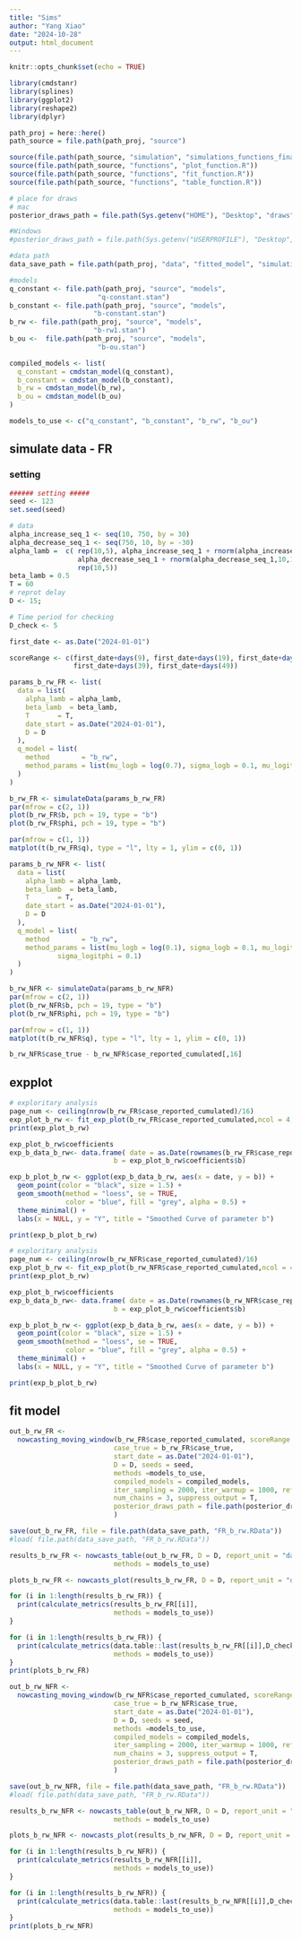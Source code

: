```yaml
---
title: "Sims"
author: "Yang Xiao"
date: "2024-10-28"
output: html_document
---
```


```r
knitr::opts_chunk$set(echo = TRUE)

library(cmdstanr)
library(splines)
library(ggplot2)
library(reshape2)
library(dplyr)
```


```r
path_proj = here::here()
path_source = file.path(path_proj, "source")

source(file.path(path_source, "simulation", "simulations_functions_final.R"))
source(file.path(path_source, "functions", "plot_function.R"))
source(file.path(path_source, "functions", "fit_function.R"))
source(file.path(path_source, "functions", "table_function.R"))

# place for draws
# mac
posterior_draws_path = file.path(Sys.getenv("HOME"), "Desktop", "draws", "testEach")

#Windows
#posterior_draws_path = file.path(Sys.getenv("USERPROFILE"), "Desktop", "draws", "testEach")

#data path
data_save_path = file.path(path_proj, "data", "fitted_model", "simulation", "3. b_rw")
```

```r
#models
q_constant <- file.path(path_proj, "source", "models", 
                      "q-constant.stan")
b_constant <- file.path(path_proj, "source", "models", 
                     "b-constant.stan")
b_rw <- file.path(path_proj, "source", "models", 
                     "b-rw1.stan")
b_ou <-  file.path(path_proj, "source", "models", 
                      "b-ou.stan")

compiled_models <- list(
  q_constant = cmdstan_model(q_constant),
  b_constant = cmdstan_model(b_constant),
  b_rw = cmdstan_model(b_rw),
  b_ou = cmdstan_model(b_ou)
)

models_to_use <- c("q_constant", "b_constant", "b_rw", "b_ou")
```


## simulate data - FR

### setting
```r
###### setting #####
seed <- 123
set.seed(seed)

# data
alpha_increase_seq_1 <- seq(10, 750, by = 30)
alpha_decrease_seq_1 <- seq(750, 10, by = -30)
alpha_lamb =  c( rep(10,5), alpha_increase_seq_1 + rnorm(alpha_increase_seq_1,10,10), 
                 alpha_decrease_seq_1 + rnorm(alpha_decrease_seq_1,10,10),
                 rep(10,5))
beta_lamb = 0.5
T = 60
# reprot delay
D <- 15;

# Time period for checking
D_check <- 5

first_date <- as.Date("2024-01-01")

scoreRange <- c(first_date+days(9), first_date+days(19), first_date+days(29),
                first_date+days(39), first_date+days(49))
```

```r
params_b_rw_FR <- list(
  data = list(
    alpha_lamb = alpha_lamb,
    beta_lamb  = beta_lamb,
    T       = T,
    date_start = as.Date("2024-01-01"),
    D = D
  ),
  q_model = list(
    method        = "b_rw",
    method_params = list(mu_logb = log(0.7), sigma_logb = 0.1, mu_logitphi = 1, sigma_logitphi = 0.1)
  )
)

b_rw_FR <- simulateData(params_b_rw_FR)
par(mfrow = c(2, 1))
plot(b_rw_FR$b, pch = 19, type = "b")
plot(b_rw_FR$phi, pch = 19, type = "b")

par(mfrow = c(1, 1))
matplot(t(b_rw_FR$q), type = "l", lty = 1, ylim = c(0, 1))
```

```r
params_b_rw_NFR <- list(
  data = list(
    alpha_lamb = alpha_lamb,
    beta_lamb  = beta_lamb,
    T       = T,
    date_start = as.Date("2024-01-01"),
    D = D
  ),
  q_model = list(
    method        = "b_rw",
    method_params = list(mu_logb = log(0.1), sigma_logb = 0.1, mu_logitphi = 1.5,
            sigma_logitphi = 0.1)
  )
)

b_rw_NFR <- simulateData(params_b_rw_NFR)
par(mfrow = c(2, 1))
plot(b_rw_NFR$b, pch = 19, type = "b")
plot(b_rw_NFR$phi, pch = 19, type = "b")

par(mfrow = c(1, 1))
matplot(t(b_rw_NFR$q), type = "l", lty = 1, ylim = c(0, 1))

b_rw_NFR$case_true - b_rw_NFR$case_reported_cumulated[,16]
```

## expplot
```r
# exploritary analysis
page_num <- ceiling(nrow(b_rw_FR$case_reported_cumulated)/16)
exp_plot_b_rw <- fit_exp_plot(b_rw_FR$case_reported_cumulated,ncol = 4, nrow = 4, page = c(1:page_num), if_fit = T)
print(exp_plot_b_rw)

exp_plot_b_rw$coefficients
exp_b_data_b_rw<- data.frame( date = as.Date(rownames(b_rw_FR$case_reported_cumulated)),
                          b = exp_plot_b_rw$coefficients$b)

exp_b_plot_b_rw <- ggplot(exp_b_data_b_rw, aes(x = date, y = b)) +
  geom_point(color = "black", size = 1.5) +       
  geom_smooth(method = "loess", se = TRUE,        
              color = "blue", fill = "grey", alpha = 0.5) +
  theme_minimal() +
  labs(x = NULL, y = "Y", title = "Smoothed Curve of parameter b")

print(exp_b_plot_b_rw)
```


```r
# exploritary analysis
page_num <- ceiling(nrow(b_rw_NFR$case_reported_cumulated)/16)
exp_plot_b_rw <- fit_exp_plot(b_rw_NFR$case_reported_cumulated,ncol = 4, nrow = 4, page = c(1:page_num), if_fit = T)
print(exp_plot_b_rw)

exp_plot_b_rw$coefficients
exp_b_data_b_rw<- data.frame( date = as.Date(rownames(b_rw_NFR$case_reported_cumulated)),
                          b = exp_plot_b_rw$coefficients$b)

exp_b_plot_b_rw <- ggplot(exp_b_data_b_rw, aes(x = date, y = b)) +
  geom_point(color = "black", size = 1.5) +       
  geom_smooth(method = "loess", se = TRUE,        
              color = "blue", fill = "grey", alpha = 0.5) +
  theme_minimal() +
  labs(x = NULL, y = "Y", title = "Smoothed Curve of parameter b")

print(exp_b_plot_b_rw)

```

## fit model
```r
out_b_rw_FR <-
  nowcasting_moving_window(b_rw_FR$case_reported_cumulated, scoreRange = scoreRange,
                          case_true = b_rw_FR$case_true,
                          start_date = as.Date("2024-01-01"),
                          D = D, seeds = seed,
                          methods =models_to_use,
                          compiled_models = compiled_models,
                          iter_sampling = 2000, iter_warmup = 1000, refresh = 0,
                          num_chains = 3, suppress_output = T,
                          posterior_draws_path = file.path(posterior_draws_path, "b_rw")
                          )

save(out_b_rw_FR, file = file.path(data_save_path, "FR_b_rw.RData"))
#load( file.path(data_save_path, "FR_b_rw.RData"))

results_b_rw_FR <- nowcasts_table(out_b_rw_FR, D = D, report_unit = "day", 
                          methods = models_to_use)

plots_b_rw_FR <- nowcasts_plot(results_b_rw_FR, D = D, report_unit = "day", methods = models_to_use)

for (i in 1:length(results_b_rw_FR)) {
  print(calculate_metrics(results_b_rw_FR[[i]],
                          methods = models_to_use))
}

for (i in 1:length(results_b_rw_FR)) {
  print(calculate_metrics(data.table::last(results_b_rw_FR[[i]],D_check),
                          methods = models_to_use))
}
print(plots_b_rw_FR)
```   

```r
out_b_rw_NFR <-
  nowcasting_moving_window(b_rw_NFR$case_reported_cumulated, scoreRange = scoreRange,
                          case_true = b_rw_NFR$case_true,
                          start_date = as.Date("2024-01-01"),
                          D = D, seeds = seed,
                          methods =models_to_use,
                          compiled_models = compiled_models,
                          iter_sampling = 2000, iter_warmup = 1000, refresh = 0,
                          num_chains = 3, suppress_output = T,
                          posterior_draws_path = file.path(posterior_draws_path, "b_rw")
                          )

save(out_b_rw_NFR, file = file.path(data_save_path, "FR_b_rw.RData"))
#load( file.path(data_save_path, "FR_b_rw.RData"))

results_b_rw_NFR <- nowcasts_table(out_b_rw_NFR, D = D, report_unit = "day", 
                          methods = models_to_use)

plots_b_rw_NFR <- nowcasts_plot(results_b_rw_NFR, D = D, report_unit = "day", methods = models_to_use)

for (i in 1:length(results_b_rw_NFR)) {
  print(calculate_metrics(results_b_rw_NFR[[i]],
                          methods = models_to_use))
}

for (i in 1:length(results_b_rw_NFR)) {
  print(calculate_metrics(data.table::last(results_b_rw_NFR[[i]],D_check),
                          methods = models_to_use))
}
print(plots_b_rw_NFR)
```   